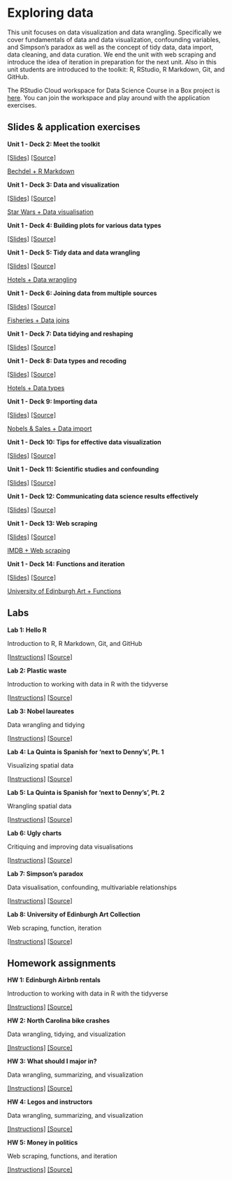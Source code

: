 # Exploring data {#exploring-data}

This unit focuses on data visualization and data wrangling.
Specifically we cover fundamentals of data and data visualization, confounding variables, and Simpson's paradox as well as the concept of tidy data, data import, data cleaning, and data curation.
We end the unit with web scraping and introduce the idea of iteration in preparation for the next unit.
Also in this unit students are introduced to the toolkit: R, RStudio, R Markdown, Git, and GitHub.

::: {.rstudio-cloud}
The RStudio Cloud workspace for Data Science Course in a Box project is [here](https://rstudio.cloud/spaces/1655/join?access_code=5rdjusfIYF5iI0Gum2vNsBDLdtdnIEELBkf2EivK).
You can join the workspace and play around with the application exercises.
:::

## Slides & application exercises

::: {.slide-deck}
**Unit 1 - Deck 2: Meet the toolkit**

[[Slides]](https://rstudio-education.github.io/datascience-box/course-materials/slides/u1_d02-meet-the-toolkit/u1_d02-meet-the-toolkit.html#1) [[Source]](https://github.com/rstudio-education/datascience-box/tree/master/course-materials/slides/u1_d02-meet-the-toolkit)

::: {.application-exercise}
[Bechdel + R Markdown](https://github.com/rstudio-education/datascience-box/tree/master/course-materials/application-exercises/ae-02-bechdel-rmarkdown)
:::
:::

::: {.slide-deck}
**Unit 1 - Deck 3: Data and visualization**

[[Slides]](https://rstudio-education.github.io/datascience-box/course-materials/slides/u1_d03-data-viz-1/u1_d03-data-viz-1.html#1) [[Source]](https://github.com/rstudio-education/datascience-box/tree/master/course-materials/slides/u1_d03-data-viz-1)

::: {.application-exercise}
[Star Wars + Data visualisation](https://github.com/rstudio-education/datascience-box/tree/master/course-materials/application-exercises/ae-03-starwars-dataviz)
:::
:::

::: {.slide-deck}
**Unit 1 - Deck 4: Building plots for various data types**

[[Slides]](https://rstudio-education.github.io/datascience-box/course-materials/slides/u1_d04-data-viz-2/u1_d04-data-viz-2.html#1) [[Source]](https://github.com/rstudio-education/datascience-box/tree/master/course-materials/slides/u1_d04-data-viz-2)
:::

::: {.slide-deck}
**Unit 1 - Deck 5: Tidy data and data wrangling**

[[Slides]](https://rstudio-education.github.io/datascience-box/course-materials/slides/u1_d05-data-wrangle/u1_d05-data-wrangle.html#1) [[Source]](https://github.com/rstudio-education/datascience-box/tree/master/course-materials/slides/u1_d05-data-wrangle)

::: {.application-exercise}
[Hotels + Data wrangling](https://github.com/rstudio-education/datascience-box/tree/master/course-materials/application-exercises/ae-04-hotels-datawrangling)
:::
:::

::: {.slide-deck}
**Unit 1 - Deck 6: Joining data from multiple sources**

[[Slides]](https://rstudio-education.github.io/datascience-box/course-materials/slides/u1_d06-data-join/u1_d06-data-join.html#1) [[Source]](https://github.com/rstudio-education/datascience-box/tree/master/course-materials/slides/u1_d06-data-join)

::: {.application-exercise}
[Fisheries + Data joins](https://github.com/rstudio-education/datascience-box/tree/master/course-materials/application-exercises/ae-05-fisheries-datajoins)
:::
:::

::: {.slide-deck}
**Unit 1 - Deck 7: Data tidying and reshaping**

[[Slides]](https://rstudio-education.github.io/datascience-box/course-materials/slides/u1_d07-tidy-data/u1_d07-tidy-data.html#1) [[Source]](https://github.com/rstudio-education/datascience-box/tree/master/course-materials/slides/u1_d07-tidy-data)
:::

::: {.slide-deck}
**Unit 1 - Deck 8: Data types and recoding**

[[Slides]](https://rstudio-education.github.io/datascience-box/course-materials/slides/u1_d08-data-types/u1_d08-data-types.html#1) [[Source]](https://github.com/rstudio-education/datascience-box/tree/master/course-materials/slides/u1_d08-data-types)

::: {.application-exercise}
[Hotels + Data types](https://github.com/rstudio-education/datascience-box/tree/master/course-materials/application-exercises/ae-06-hotels-datatypes)
:::
:::

::: {.slide-deck}
**Unit 1 - Deck 9: Importing data**

[[Slides]](https://rstudio-education.github.io/datascience-box/course-materials/slides/u1_d09-import-data/u1_d09-import-data.html#1) [[Source]](https://github.com/rstudio-education/datascience-box/tree/master/course-materials/slides/u1_d09-import-data)

::: {.application-exercise}
[Nobels & Sales + Data import](https://github.com/rstudio-education/datascience-box/tree/master/course-materials/application-exercises/ae-07-nobels-sales-dataimport)
:::
:::

::: {.slide-deck}
**Unit 1 - Deck 10: Tips for effective data visualization**

[[Slides]](https://rstudio-education.github.io/datascience-box/course-materials/slides/u1_d10-effective-dataviz/u1_d10-effective-dataviz.html#1) [[Source]](https://github.com/rstudio-education/datascience-box/tree/master/course-materials/slides/u1_d10-effective-dataviz)
:::

::: {.slide-deck}
**Unit 1 - Deck 11: Scientific studies and confounding**

[[Slides]](https://rstudio-education.github.io/datascience-box/course-materials/slides/u1_d11-studies-confounding/u1_d11-studies-confounding.html#1) [[Source]](https://github.com/rstudio-education/datascience-box/tree/master/course-materials/slides/u1_d11-studies-confounding)
:::

::: {.slide-deck}
**Unit 1 - Deck 12: Communicating data science results effectively**

[[Slides]](https://rstudio-education.github.io/datascience-box/course-materials/slides/u1_d12-effective-communication/u1_d12-effective-communication.html#1) [[Source]](https://github.com/rstudio-education/datascience-box/tree/master/course-materials/slides/u1_d12-effective-communication)
:::

::: {.slide-deck}
**Unit 1 - Deck 13: Web scraping**

[[Slides]](https://rstudio-education.github.io/datascience-box/course-materials/slides/u1_d13-webscraping/u1_d13-webscraping.html#1) [[Source]](https://github.com/rstudio-education/datascience-box/tree/master/course-materials/slides/u1_d13-webscraping)

::: {.application-exercise}
[IMDB + Web scraping](https://github.com/rstudio-education/datascience-box/tree/master/course-materials/application-exercises/ae-08-imdb-webscraping)
:::
:::

::: {.slide-deck}
**Unit 1 - Deck 14: Functions and iteration**

[[Slides]](https://rstudio-education.github.io/datascience-box/course-materials/slides/u1_d14-functions-iteration/u1_d14-functions-iteration.html#1) [[Source]](https://github.com/rstudio-education/datascience-box/tree/master/course-materials/slides/u1_d14-functions-iteration)

::: {.application-exercise}
[University of Edinburgh Art + Functions](https://github.com/rstudio-education/datascience-box/tree/master/course-materials/application-exercises/ae-09-uoeart-functions)
:::
:::

## Labs

::: {.lab}
**Lab 1: Hello R**

Introduction to R, R Markdown, Git, and GitHub

[[Instructions]](https://rstudio-education.github.io/datascience-box/course-materials/labs/lab-01/lab-01-hello-r.html) [[Source]](https://github.com/rstudio-education/datascience-box/tree/master/course-materials/labs/lab-01)
:::

::: {.lab}
**Lab 2: Plastic waste**

Introduction to working with data in R with the tidyverse

[[Instructions]](https://rstudio-education.github.io/datascience-box/course-materials/labs/lab-02/lab-02-plastic-waste.html) [[Source]](https://github.com/rstudio-education/datascience-box/tree/master/course-materials/labs/lab-02)
:::

::: {.lab}
**Lab 3: Nobel laureates**

Data wrangling and tidying

[[Instructions]](https://rstudio-education.github.io/datascience-box/course-materials/labs/lab-03/lab-03-nobel-laureates.html) [[Source]](https://github.com/rstudio-education/datascience-box/tree/master/course-materials/labs/lab-03)
:::

::: {.lab}
**Lab 4: La Quinta is Spanish for 'next to Denny's', Pt. 1**

Visualizing spatial data

[[Instructions]](https://rstudio-education.github.io/datascience-box/course-materials/labs/lab-04/lab-04-viz-sp-data.html) [[Source]](https://github.com/rstudio-education/datascience-box/tree/master/course-materials/labs/lab-04)
:::

::: {.lab}
**Lab 5: La Quinta is Spanish for 'next to Denny's', Pt. 2**

Wrangling spatial data

[[Instructions]](https://rstudio-education.github.io/datascience-box/course-materials/labs/lab-05/lab-05-wrangle-sp-data.html) [[Source]](https://github.com/rstudio-education/datascience-box/tree/master/course-materials/labs/lab-05)
:::

::: {.lab}
**Lab 6: Ugly charts**

Critiquing and improving data visualisations

[[Instructions]](https://rstudio-education.github.io/datascience-box/course-materials/labs/lab-06/lab-06-ugly-charts.html) [[Source]](https://github.com/rstudio-education/datascience-box/tree/master/course-materials/labs/lab-06)
:::

::: {.lab}
**Lab 7: Simpson's paradox**

Data visualisation, confounding, multivariable relationships

[[Instructions]](https://rstudio-education.github.io/datascience-box/course-materials/labs/lab-07/lab-07-simpsons-paradox.html) [[Source]](https://github.com/rstudio-education/datascience-box/tree/master/course-materials/labs/lab-07)
:::

::: {.lab}
**Lab 8: University of Edinburgh Art Collection**

Web scraping, function, iteration

[[Instructions]](https://rstudio-education.github.io/datascience-box/course-materials/labs/lab-08/lab-08-uoe-art.html) [[Source]](https://github.com/rstudio-education/datascience-box/tree/master/course-materials/labs/lab-08)
:::

## Homework assignments

::: {.homework}
**HW 1: Edinburgh Airbnb rentals**

Introduction to working with data in R with the tidyverse

[[Instructions]](https://rstudio-education.github.io/datascience-box/course-materials/assignments/hw-01/hw-01-airbnb-edi.html) [[Source]](https://github.com/rstudio-education/datascience-box/tree/master/course-materials/assignments/hw-01)
:::

::: {.homework}
**HW 2: North Carolina bike crashes**

Data wrangling, tidying, and visualization

[[Instructions]](https://rstudio-education.github.io/datascience-box/course-materials/assignments/hw-02/hw-02-bike-crash.html) [[Source]](https://github.com/rstudio-education/datascience-box/tree/master/course-materials/assignments/hw-02)
:::

::: {.homework}
**HW 3: What should I major in?**

Data wrangling, summarizing, and visualization

[[Instructions]](https://rstudio-education.github.io/datascience-box/course-materials/assignments/hw-03/hw-03-college-majors.html) [[Source]](https://github.com/rstudio-education/datascience-box/tree/master/course-materials/assignments/hw-03)
:::

::: {.homework}
**HW 4: Legos and instructors**

Data wrangling, summarizing, and visualization

[[Instructions]](https://rstudio-education.github.io/datascience-box/course-materials/assignments/hw-04/hw-04-legos-instructors.html) [[Source]](https://github.com/rstudio-education/datascience-box/tree/master/course-materials/assignments/hw-04)
:::

::: {.homework}
**HW 5: Money in politics**

Web scraping, functions, and iteration

[[Instructions]](https://rstudio-education.github.io/datascience-box/course-materials/assignments/hw-05/hw-05-money-in-politics.html) [[Source]](https://github.com/rstudio-education/datascience-box/tree/master/course-materials/assignments/hw-05)
:::
